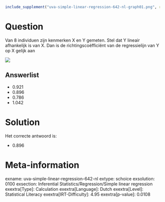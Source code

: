 ```r
include_supplement("uva-simple-linear-regression-642-nl-graph01.png", recursive = TRUE)
```

Question
========

Van 8 individuen zijn kenmerken X en Y gemeten. Stel dat Y lineair
afhankelijk is van X. Dan is de richtingscoëfficiënt van de
regressielijn van Y op X gelijk aan

![](uva-simple-linear-regression-642-nl-graph01.png)

Answerlist
----------

* 0.921
* 0.896
* 0.786
* 1.042

Solution
========

Het correcte antwoord is: 

* 0.896

Meta-information
================
exname: uva-simple-linear-regression-642-nl
extype: schoice
exsolution: 0100
exsection: Inferential Statistics/Regression/Simple linear regression
exextra[Type]: Calculation
exextra[Language]: Dutch
exextra[Level]: Statistical Literacy
exextra[IRT-Difficulty]: 4.95
exextra[p-value]: 0.0108
